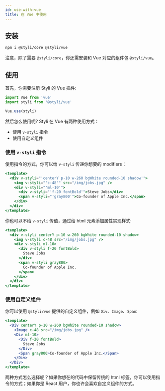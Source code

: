 ```yaml
---
id: use-with-vue
title: 在 Vue 中使用
---
```


## 安装

```bash
npm i @styli/core @styli/vue
```

注意，除了需要 `@styli/core`，你还需安装和 Vue 对应的组件包 `@styli/vue`。

## 使用

首先，你需要注册 Styli 的 Vue 插件:

```jsx
import Vue from 'vue'
import styli from '@styli/vue'

Vue.use(styli)
```

然后怎么使用呢? Styli 在 Vue 有两种使用方式：

- 使用 `v-styli` 指令
- 使用自定义组件

### 使用 `v-styli` 指令

使用指令的方式，你可以给 `v-styli` 传递你想要的 modifiers：

```jsx
<template>
  <div v-styli="'centerY p-10 w-260 bgWhite rounded-10 shadow'">
    <img v-styli="'c-48'" src="/img/jobs.jpg" />
    <div v-styli="'ml-10'">
      <div v-styli="'f-20 fontBold'">Steve Jobs</div>
      <span v-styli="'gray800'">Co-founder of Apple Inc.</span>
    </div>
  </div>
</template>
```

你也可以不给 `v-styli` 传值，通过给 html 元素添加属性实现样式:

```jsx
<template>
  <div v-styli centerY p-10 w-260 bgWhite rounded-10 shadow>
    <img v-styli c-48 src="/img/jobs.jpg" />
    <div v-styli ml-10>
      <div v-styli f-20 fontBold>
        Steve Jobs
      </div>
      <span v-styli gray800>
        Co-founder of Apple Inc.
      </span>
    </div>
  </div>
</template>
```

### 使用自定义组件

你可以使用 `@styli/vue` 提供的自定义组件，例如 `Div`、`Image`、`Span`:

```jsx
<template>
  <Div centerY p-10 w-260 bgWhite rounded-10 shadow>
    <Image c-48 src="/img/jobs.jpg" />
    <Div ml-10>
      <Div f-20 fontBold>
        Steve Jobs
      </Div>
      <Span gray800>Co-founder of Apple Inc.</Span>
    </Div>
  </Div>
</template>
```

两种方式怎么选择呢？如果你想在的代码中保留传统的 html 标签，你可以使用指令的方式；如果你是 React 用户，你也许会喜欢自定义组件的方式。
